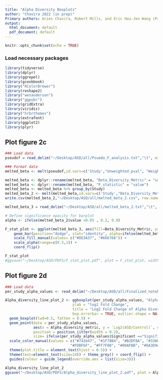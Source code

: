 ```yaml
---
title: "Alpha Diversity Boxplots"
author: "Chavira 2022 (in prep)"
Primary authors: Aries Chavira, Robert Mills, and Eric Hou-Jen Wang (Precidiag Inc. 2021)"
output:
  html_document: default
  pdf_document: default
---
```


```r
knitr::opts_chunk$set(echo = TRUE)
```

### Load necessary packages 
```r
library(tidyverse)
library(dplyr)
library(ggrepel)
library(gcookbook)
library("RColorBrewer")
library(reshape2)
library("wesanderson")
library("ggpubr")
library(gridExtra)
library(viridis)
library("hrbrthemes")
library(extrafont)
library(ggplot2)
library(plyr)
```


## Plot figure 2c
```r
### Load data
pseudof = read_delim("~/Desktop/ASD/all/Psuedo_F_analysis.txt","\t", escape_double = FALSE, trim_ws = TRUE)

### Format data
melted_beta <- melt(pseudof,id.vars=c('Study',"Unweighted_pval", "Weighted_pval"), measure.vars=c("Unweighted_F_statistic", "Weighted_F_statistic", "Unweighted_pval", "Weighted_pval"))

melted_beta <- dplyr::rename(melted_beta, "Beta_Diversity_Metric" = "variable")
melted_beta <- dplyr::rename(melted_beta, "F_statistic" = "value")
melted_beta <- melted_beta %>% group_by(Study)
melted_beta_2 <- melt(melted_beta,id.vars=c('Study',"Beta_Diversity_Metric", "F_statistic"), measure.vars=c("Unweighted_pval", "Weighted_pval"))
write.csv(melted_beta_2,"~/Desktop/ASD/all/melted_beta_2.csv", row.names = FALSE)

melted_beta_3 = read_delim("~/Desktop/ASD/all/melted_beta_2.txt","\t", escape_double = FALSE, trim_ws = TRUE)
```

```r
# Define significance opacity for barplot
alpha <- ifelse(melted_beta_2$value <0.05 , 0.2, 0.9)

F_stat_plot <- ggplot(melted_beta_3, aes(fill=Beta_Diversity_Metric, y=F_statistic, x=Study)) +
    geom_bar(position="dodge", stat="identity", alpha=ifelse(melted_beta_3$value <0.05 , 0.8, 0.2),legend = TRUE) +
    scale_fill_manual(values= c("#DE3A37", "#666766")) +
    scale_alpha(range=c(0.5,1)) + 
    coord_flip() 

F_stat_plot
#ggsave("~/Desktop/ASD/PDFS/F_stat_plot.pdf", plot = F_stat_plot, width = 7, height = 5, device = "pdf")
```

## Plot figure 2d
```r
### Load data
per_study_alpha_values <- read_delim("~/Desktop/ASD/all/Finalized_notebooks_for_github/per_study_alpha_diversity_log2fc.txt", "\t", escape_double = FALSE, trim_ws = TRUE)
```

```r
Alpha_diversity_line_plot_2 <- ggboxplot(per_study_alpha_values, "Alpha_diversity_metric", "Log2(ASD/Control)", 
                               ylab = "log2 Fold Change", 
                               title = "Log2 Fold Change of Alpha Diversity \n in ASD vs Control by Cohort", 
                               bxp.errorbar = TRUE, outlier.shape = NA) +
  geom_boxplot(lwd=0.5, fatten = 0.5) +
  geom_point(data = per_study_alpha_values, 
             aes(x = Alpha_diversity_metric, y = `Log2(ASD/Control)`, colour = Study, group = Alpha_diversity_metric), 
             position = position_jitter(width = 0.2), 
             size= ifelse(per_study_alpha_values$Significant =="Significant",4, 2.5), stroke = 0) +
  scale_color_manual(values = c("#741b47", "#1F78B4", "#B2DF8A", "#33A02C", "#2F4F4F", "#E31A1C", "#B15928",
                              "#FDBF6F", "#FF7F00", "#00AFBB", "#6A3D9A", "#293352", "#FB9A99", "#FB9A10", "#CAB2D6")) +
  theme(plot.title = element_text(hjust = 0.5)) + 
  theme(text=element_text(size=14)) + theme_grey() + coord_flip() + 
  guides(colour = guide_legend(override.aes = list(size=3))) 

Alpha_diversity_line_plot_2
ggsave("~/Desktop/ASD/PDFS/Alpha_diversity_line_plot_2.pdf", plot = Alpha_diversity_line_plot_2, width = 7, height = 4, device = "pdf")
```



